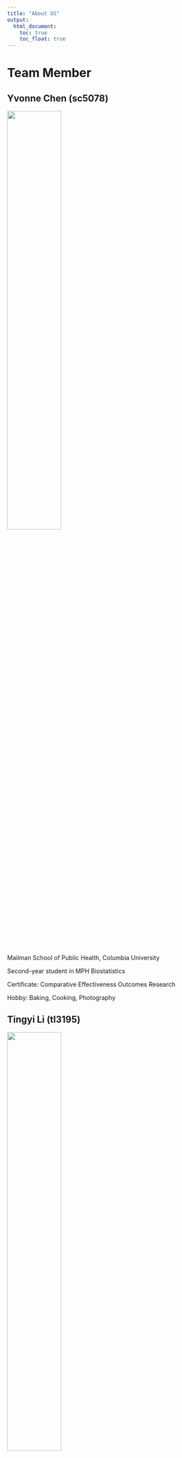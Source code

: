 ```yaml
---
title: "About US"
output: 
  html_document:
    toc: true
    toc_float: true
---
```


# Team Member

## Yvonne Chen (sc5078)
<img src="images/WechatIMG878.jpg" style="width:50%">

Mailman School of Public Health, Columbia University

Second-year student in MPH Biostatistics

Certificate: Comparative Effectiveness Outcomes Research

Hobby: Baking, Cooking, Photography


## Tingyi Li (tl3195)
<img src="images/WechatIMG76932.jpg" style="width:50%">

Mailman School of Public Health, Columbia University

Second-year student in MPH Biostatistics

Certificate: Comparative Effectiveness Outcomes Research

Hobby: Drum Set

## Tianyi Wang (tw2918)
<img src="images/WechatIMG242.jpg" style="width:50%">

Mailman School of Public Health, Columbia University

Second-year student in MPH Biostatistics

Certificate: Applied Biostatistic and Public health data science

Hobby: Free Diving, Horseback Riding

## Ruyi Chen (rc3520)
<img src="images/WechatIMG253.jpg" style="width:50%">

Mailman School of Public Health, Columbia University

Second-year student in MS Pharmaceutical Statistics

Hobby: Dancing



[Back To Home](index.html)



